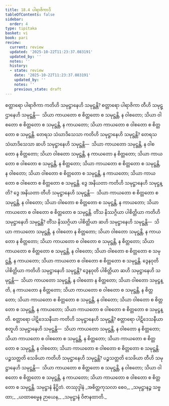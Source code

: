 ```yaml
---
title: 18.4 ပါရာဇိကာဒိ
tableOfContents: false
sidebar:
  order: 4
type: tipitaka
basket: vi
book: pari
review:
  current: review
  updated: '2025-10-22T11:23:37.083191'
  updated_by: ''
  notes: ''
  history:
  - state: review
    date: '2025-10-22T11:23:37.083191'
    updated_by: ''
    notes: ''
    previous_state: draft
---
```



<ReviewStatus review={frontmatter.review} showDetails={true} />

<HypothesisAnnotation frontmatter={frontmatter} />

<DynamicBreadcrumb />

<Division number="473" book="pari" e="ch" v="5" p="362">

<Paragraph number="2222" book="pari">
စတ္တာရော ပါရာဇိကာ ကတိဟိ သမုဋ္ဌာနေဟိ သမုဋ္ဌန္တိ? စတ္တာရော ပါရာဇိကာ တီဟိ သမုဋ္ဌာနေဟိ သမုဋ္ဌန္တိ—  သိယာ ကာယတော စ စိတ္တတော စ သမုဋ္ဌန္တိ, န ဝါစတော; သိယာ ဝါစတော စ စိတ္တတော စ သမုဋ္ဌန္တိ, န ကာယတော; သိယာ ကာယတော စ ဝါစတော စ စိတ္တတော စ သမုဋ္ဌန္တိ.
</Paragraph>

<Paragraph number="2223" book="pari">
တေရသ သံဃာဒိသေသာ ကတိဟိ သမုဋ္ဌာနေဟိ သမုဋ္ဌန္တိ? တေရသ သံဃာဒိသေသာ ဆဟိ သမုဋ္ဌာနေဟိ သမုဋ္ဌန္တိ—  သိယာ ကာယတော သမုဋ္ဌန္တိ, န ဝါစတော န စိတ္တတော; သိယာ ဝါစတော သမုဋ္ဌန္တိ, န ကာယတော န စိတ္တတော; သိယာ ကာယတော စ ဝါစတော စ သမုဋ္ဌန္တိ, န စိတ္တတော; သိယာ ကာယတော စ စိတ္တတော စ သမုဋ္ဌန္တိ, န ဝါစတော; သိယာ ဝါစတော စ စိတ္တတော စ သမုဋ္ဌန္တိ, န ကာယတော; သိယာ ကာယတော စ ဝါစတော စ စိတ္တတော စ သမုဋ္ဌန္တိ.
</Paragraph>

<Paragraph number="2224" book="pari">
ဒွေ အနိယတာ ကတိဟိ သမုဋ္ဌာနေဟိ သမုဋ္ဌန္တိ? ဒွေ အနိယတာ တီဟိ သမုဋ္ဌာနေဟိ သမုဋ္ဌန္တိ—  သိယာ ကာယတော စ စိတ္တတော စ သမုဋ္ဌန္တိ, န ဝါစတော; သိယာ ဝါစတော စ စိတ္တတော စ သမုဋ္ဌန္တိ, န ကာယတော; သိယာ ကာယတော စ ဝါစတော စ စိတ္တတော စ သမုဋ္ဌန္တိ.
</Paragraph>

<Paragraph number="2225" book="pari">
တိံသ နိဿဂ္ဂိယာ ပါစိတ္တိယာ ကတိဟိ သမုဋ္ဌာနေဟိ သမုဋ္ဌန္တိ? တိံသ နိဿဂ္ဂိယာ ပါစိတ္တိယာ ဆဟိ သမုဋ္ဌာနေဟိ သမုဋ္ဌန္တိ—  သိယာ ကာယတော သမုဋ္ဌန္တိ, န ဝါစတော န စိတ္တတော; သိယာ ဝါစတော သမုဋ္ဌန္တိ, န ကာယတော န စိတ္တတော; သိယာ ကာယတော စ ဝါစတော စ သမုဋ္ဌန္တိ, န စိတ္တတော; သိယာ ကာယတော စ စိတ္တတော စ သမုဋ္ဌန္တိ, န ဝါစတော; သိယာ ဝါစတော စ စိတ္တတော စ သမုဋ္ဌန္တိ, န ကာယတော; သိယာ ကာယတော စ ဝါစတော စ စိတ္တတော စ သမုဋ္ဌန္တိ.
</Paragraph>

<Paragraph number="2226" book="pari">
ဒွေနဝုတိ ပါစိတ္တိယာ ကတိဟိ သမုဋ္ဌာနေဟိ သမုဋ္ဌန္တိ? ဒွေနဝုတိ ပါစိတ္တိယာ ဆဟိ သမုဋ္ဌာနေဟိ သမုဋ္ဌန္တိ—  သိယာ ကာယတော သမုဋ္ဌန္တိ, န ဝါစတော န စိတ္တတော; သိယာ ဝါစတော သမုဋ္ဌန္တိ, န ကာယတော န စိတ္တတော; သိယာ ကာယတော စ ဝါစတော စ သမုဋ္ဌန္တိ, န စိတ္တတော; သိယာ ကာယတော စ စိတ္တတော စ သမုဋ္ဌန္တိ, န ဝါစတော; သိယာ ဝါစတော စ စိတ္တတော စ သမုဋ္ဌန္တိ, န ကာယတော; သိယာ ကာယတော စ ဝါစတော စ စိတ္တတော စ သမုဋ္ဌန္တိ.
</Paragraph>

<Paragraph number="2227" book="pari">
စတ္တာရော ပါဋိဒေသနီယာ ကတိဟိ သမုဋ္ဌာနေဟိ သမုဋ္ဌန္တိ? စတ္တာရော ပါဋိဒေသနီယာ စတူဟိ သမုဋ္ဌာနေဟိ သမုဋ္ဌန္တိ—  သိယာ ကာယတော သမုဋ္ဌန္တိ, န ဝါစတော န စိတ္တတော; သိယာ ကာယတော စ ဝါစတော စ သမုဋ္ဌန္တိ, န စိတ္တတော; သိယာ ကာယတော စ စိတ္တတော စ သမုဋ္ဌန္တိ, န ဝါစတော; သိယာ ကာယတော စ ဝါစတော စ စိတ္တတော စ သမုဋ္ဌန္တိ.
</Paragraph>

<Paragraph number="2228" book="pari">
ပဉ္စသတ္တတိ သေခိယာ ကတိဟိ သမုဋ္ဌာနေဟိ သမုဋ္ဌန္တိ? ပဉ္စသတ္တတိ သေခိယာ တီဟိ သမုဋ္ဌာနေဟိ သမုဋ္ဌန္တိ—  သိယာ ကာယတော စ စိတ္တတော စ သမုဋ္ဌန္တိ, န ဝါစတော; သိယာ ဝါစတော စ စိတ္တတော စ သမုဋ္ဌန္တိ, န ကာယတော; သိယာ ကာယတော စ ဝါစတော စ စိတ္တတော စ သမုဋ္ဌန္တိ.

</Paragraph>
</Division>

<Paragraph number="2229" type="center" book="pari">
သမုဋ္ဌာနံ နိဋ္ဌိတံ.



</Paragraph>

<Paragraph number="2230" type="center" book="pari">
တဿုဒ္ဒါနံ


</Paragraph>

<Paragraph number="2231" type="verses" book="pari">
_အစိတ္တကုသလာ စေဝ,_  
_သမုဋ္ဌာနဉ္စ သဗ္ဗထာ;_  
_ယထာဓမ္မေန ဉာယေန,_  
_သမုဋ္ဌာနံ ဝိဇာနထာတိ._
</Paragraph>
